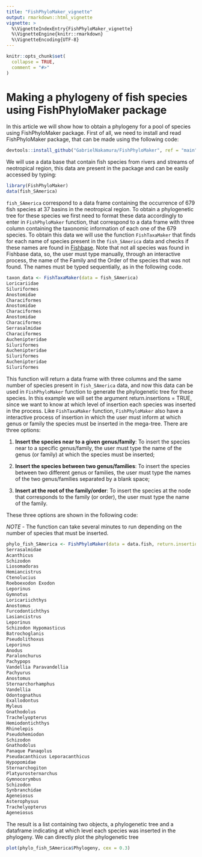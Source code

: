 ```yaml
---
title: "FishPhyloMaker_vignette"
output: rmarkdown::html_vignette
vignette: >
  %\VignetteIndexEntry{FishPhyloMaker_vignette}
  %\VignetteEngine{knitr::rmarkdown}
  %\VignetteEncoding{UTF-8}
---
```


```r
knitr::opts_chunk$set(
  collapse = TRUE,
  comment = "#>"
)
```

# Making a phylogeny of fish species using FishPhyloMaker package

In this article we will show how to obtain a phylogeny for a pool of species using FishPhyloMaker package. First of all, we need to install and read FishPhyloMaker package, that can be made using the following code:


```r
devtools::install_github("GabrielNakamura/FishPhyloMaker", ref = "main")
```

We will use a data base that contain fish species from rivers and streams of neotropical region, this data are present in the package and can be easily accessed by typing:

```r
library(FishPhyloMaker)
data(fish_SAmerica)
```

`fish_SAmerica` correspond to a data frame containing the occurrence of 679 fish species at 37 basins in the neotropical region. To obtain a phylogenetic tree for these species we first need to format these data accordingly to enter in `FishPhyloMaker` function, that correspond to a data frame with three column containing the taxonomic information of each one of the 679 species. To obtain this data we will use the function `FishTaxaMaker` that finds for each name of species present in the `fish_SAmerica` data and checks if these names are found in [Fishbase]("https://www.fishbase.se/search.php"). 
Note that not all species was found in Fishbase data, so, the user must type manually, through an interactive process, the name of the Family and the Order of the species that was not found. The names must be typed sequentially, as in the following code.

```r
taxon_data <- FishTaxaMaker(data = fish_SAmerica)
Loricariidae
Siluriformes
Anostomidae 
Characiformes
Anostomidae 
Characiformes
Anostomidae 
Characiformes
Serrasalmidae
Characiformes
Auchenipteridae
Siluriformes
Auchenipteridae
Siluriformes
Auchenipteridae
Siluriformes
```

This function will return a data frame with three columns and the same number of species present in `fish_SAmerica` data, and now this data can be used in `FishPhyloMaker` function to generate the phylogenetic tree for these species. In this example we will set the argument return.insertions = TRUE, since we want to know at which level of insertion each species was inserted in the process. Like `FishTaxaMaker` function, `FishPhyloMaker` also have a interactive process of insertion in which the user must inform at which genus or family the species must be inserted in the mega-tree. There are three options: 

1. **Insert the species near to a given genus/family**: To insert the species near to a specific genus/family, the user must       type the name of the genus (or family) at which the species must be inserted;

2. **Insert the species between two genus/families**: To insert the species between two different genus or families, the user 
    must type the names of the two genus/families separated by a blank space;

3. **Insert at the root of the family/order**: To insert the species at the node that corresponds to the family (or order), the user must type the name of the family.

These three options are shown in the following code:

*NOTE* - The function can take several minutes to run depending on the number of species that must be inserted.

```r
phylo_fish_SAmerica <- FishPhyloMaker(data = data.fish, return.insertions = T)
Serrasalmidae
Acanthicus
Schizodon
Liosomadoras
Hemiancistrus
Ctenolucius
Roeboexodon Exodon
Leporinus
Gymnotus
Loricariichthys
Anostomus
Furcodontichthys
Lasiancistrus
Leporinus
Schizodon Hypomasticus
Batrochoglanis
Pseudolithoxus
Leporinus
Anodus
Paralonchurus
Pachypops
Vandellia Paravandellia
Pachyurus
Anostomus
Sternarchorhamphus
Vandellia
Odontognathus
Exallodontus
Myleus
Gnathodolus
Trachelyopterus
Hemiodontichthys
Rhinelepis
Pseudohemiodon
Schizodon
Gnathodolus
Panaque Panaqolus
Pseudacanthicus Leporacanthicus
Hypopomidae
Sternarchogiton
Platyurosternarchus
Gymnocorymbus
Schizodon
Synbranchidae
Ageneiosus
Asterophysus
Trachelyopterus
Ageneiosus
```

The result is a list containing two objects, a phylogenetic tree and a dataframe indicating at which level each species was inserted in the phylogeny. We can directly plot the phylogenetic tree

```r
plot(phylo_fish_SAmerica$Phylogeny, cex = 0.3)
```




